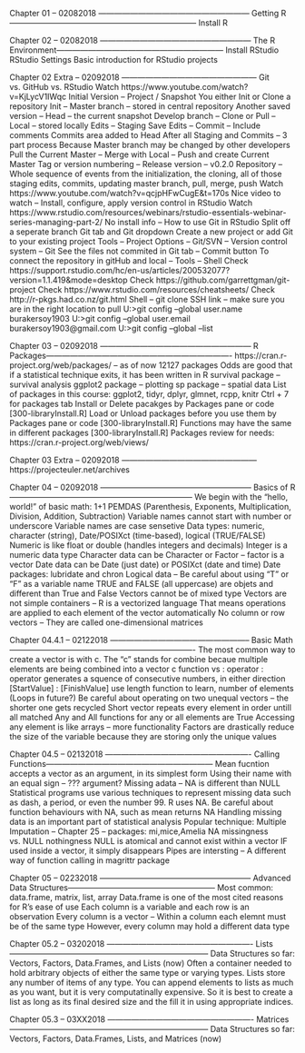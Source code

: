 Chapter 01 -- 02082018 ---------------------------------------------------------
Getting R-----------------------------------------------------------------------
Install R

Chapter 02 -- 02082018 ---------------------------------------------------------
The R Environment---------------------------------------------------------------
Install RStudio
RStudio Settings
Basic introduction for RStudio projects

Chapter 02 Extra -- 02092018 ---------------------------------------------------
Git vs. GitHub vs. RStudio
Watch https://www.youtube.com/watch?v=KjLycV1IWqc
Initial Version -- Project / Snapshot
You either Init or Clone a repository
Init -- Master branch -- stored in central repository
Another saved version -- Head -- the current snapshot
Develop branch -- Clone or Pull -- Local -- stored locally
Edits -- Staging
Save Edits -- Commit -- Include comments
Commits area added to Head
After all Staging and Commits -- 3 part process
Because Master branch may be changed by other developers
Pull the Current Master -- Merge with Local -- Push and create Current Master
Tag or version numbering -- Release version -- v0.2.0
Repository -- Whole sequence of events from the initialization, the cloning, all of those staging edits, commits, updating master branch, pull, merge, push
Watch https://www.youtube.com/watch?v=qcjpHFwCugE&t=170s
Nice video to watch -- Install, configure, apply version control in RStudio 
Watch https://www.rstudio.com/resources/webinars/rstudio-essentials-webinar-series-managing-part-2/
No install info -- How to use Git in RStudio
Split off a seperate branch
Git tab and Git dropdown
Create a new project or add Git to your existing project
Tools -- Project Options -- Git/SVN -- Version control system -- Git
See the files not commited in Git tab -- Commit button
To connect the repository in gitHub and local -- Tools -- Shell
Check https://support.rstudio.com/hc/en-us/articles/200532077?version=1.1.419&mode=desktop
Check https://github.com/garrettgman/git-project
Check https://www.rstudio.com/resources/cheatsheets/
Check http://r-pkgs.had.co.nz/git.html
Shell -- git clone SSH link -- make sure you are in the right location to pull
U:\>git config --global user.name burakersoy1903
U:\>git config --global user.email burakersoy1903@gmail.com
U:\>git config --global --list

Chapter 03 -- 02092018 ---------------------------------------------------------
R Packages----------------------------------------------------------------------
https://cran.r-project.org/web/packages/ -- as of now 12127 packages
Odds are good that if a statistical technique exits, it has been written in R
survival package -- survival analysis
ggplot2 package -- plotting
sp package -- spatial data
List of packages in this course: ggplot2, tidyr, dplyr, glmnet, rcpp, knitr
Ctrl + 7 for packages tab
Install or Delete pacakges by Packages pane or code [300-libraryInstall.R]
Load or Unload packages before you use them by Packages pane or code [300-libraryInstall.R]
Functions may have the same in different packages [300-libraryInstall.R]
Packages review for needs: https://cran.r-project.org/web/views/

Chapter 03 Extra -- 02092018 ---------------------------------------------------
https://projecteuler.net/archives

Chapter 04 -- 02092018 ---------------------------------------------------------
Basics of R---------------------------------------------------------------------
We begin with the "hello, world!" of basic math: 1+1 
PEMDAS (Parenthesis, Exponents, Multiplication, Division, Addition, Subtraction)
Variable names cannot start with number or underscore
Variable names are case sensetive
Data types: numeric, character (string), Date/POSIXct (time-based), logical (TRUE/FALSE)
Numeric is like float or double (handles integers and decimals)
Integer is a numeric data type
Character data can be Character or Factor -- factor is a vector
Date data can be Date (just date) or POSIXct (date and time)
Date packages: lubridate and chron
Logical data -- Be careful about using "T" or "F" as a variable name
TRUE and FALSE (all uppercase) are objets and different than True and False
Vectors cannot be of mixed type
Vectors are not simple containers -- R is a vectorized language
That means operations are applied to each element of the vector automatically
No column or row vectors -- They are called one-dimensional matrices

Chapter 04.4.1 -- 02122018 -----------------------------------------------------
Basic Math----------------------------------------------------------------------
The most common way to create a vector is with c. The "c" stands for combine becaue multiple elements are being combined into a vector
c function vs : operator
: operator generates a squence of consecutive numbers, in either direction
[StartValue] : [FinishValue]
use length function to learn, number of elements (Loops in future?)
Be careful about operating on two unequal vectors -- the shorter one gets recycled
Short vector repeats every element in order untill all matched
Any and All functions for any or all elements are True
Accessing any element is like arrays -- more functionality
Factors are drastically reduce the size of the variable because they are storing only the unique values

Chapter 04.5 -- 02132018 -------------------------------------------------------
Calling Functions---------------------------------------------------------------
Mean fucntion accepts a vector as an argument, in its simplest form
Using their name with an equal sign -- ??? argument?
Missing adata -- NA is different than NULL
Statistical programs use various techniques to represent missing data such as dash, a period, or even the number 99.
R uses NA.
Be careful about function behaviours with NA, such as mean returns NA
Handling missing data is an important part of statistical analysis
Popular technique: Multiple Imputation -- Chapter 25 -- packages: mi,mice,Amelia
NA missingness vs. NULL nothingness
NULL is atomical and cannot exist within a vector
IF used inside a vector, it simply disappears
Pipes are intersting -- A different way of function calling in magrittr package

Chapter 05 -- 02232018 ---------------------------------------------------------
Advanced Data Structures--------------------------------------------------------
Most common: data.frame, matrix, list, array
Data.frame is one of the most cited reasons for R's ease of use
Each column is a variable and each row is an observation
Every column is a vector -- Within a column each elemnt must be of the same type
However, every column may hold a different data type

Chapter 05.2 -- 03202018 -------------------------------------------------------
Lists---------------------------------------------------------------------------
Data Structures so far: Vectors, Factors, Data.Frames, and Lists (now)
Often a container needed to hold arbitrary objects of either the same type or varying types.
Lists store any number of items of any type.
You can append elements to lists as much as you want, but it is very computatinally expensive.
So it is best to create a list as long as its final desired size and the fill it in using appropriate indices.

Chapter 05.3 -- 03XX2018 -------------------------------------------------------
Matrices---------------------------------------------------------------------------
Data Structures so far: Vectors, Factors, Data.Frames, Lists, and Matrices (now)













































